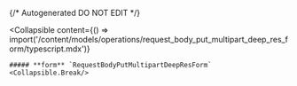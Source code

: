 {/* Autogenerated DO NOT EDIT  */}

<Collapsible
    content={() => import('/content/models/operations/request_body_put_multipart_deep_res_form/typescript.mdx')}
>
    ##### **form** `RequestBodyPutMultipartDeepResForm`
    <Collapsible.Break/>
</Collapsible>

